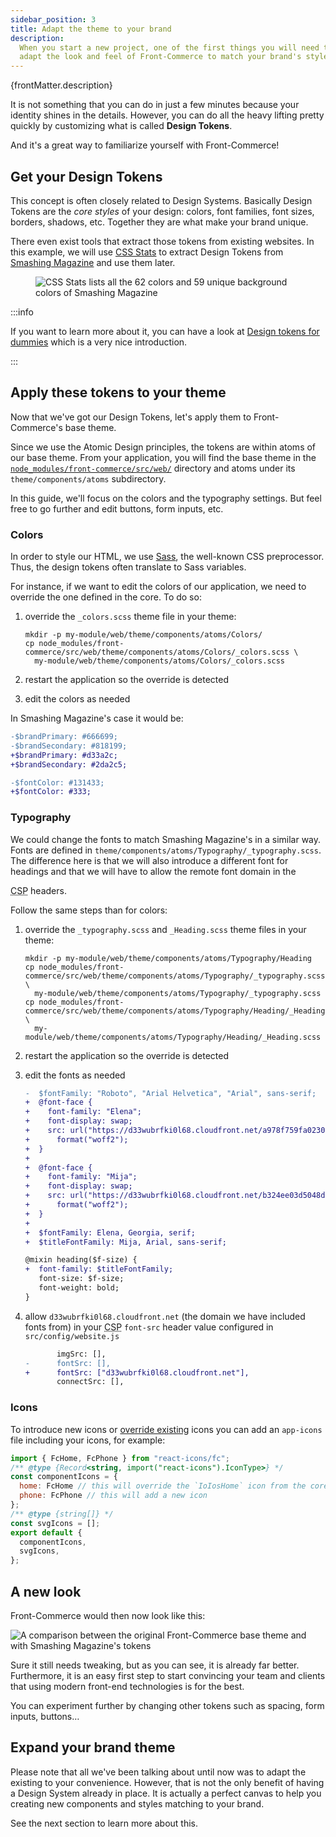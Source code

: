 ```yaml
---
sidebar_position: 3
title: Adapt the theme to your brand
description:
  When you start a new project, one of the first things you will need to do is
  adapt the look and feel of Front-Commerce to match your brand's style.
---
```


<p>{frontMatter.description}</p>


It is not something that you can do in just a few minutes because your identity
shines in the details. However, you can do all the heavy lifting pretty quickly
by customizing what is called **Design Tokens**.

And it's a great way to familiarize yourself with Front-Commerce!

## Get your Design Tokens

This concept is often closely related to Design Systems. Basically Design Tokens
are the _core styles_ of your design: colors, font families, font sizes,
borders, shadows, etc. Together they are what make your brand unique.

There even exist tools that extract those tokens from existing websites. In this
example, we will use [CSS Stats](https://cssstats.com/) to extract Design Tokens
from [Smashing Magazine](https://www.smashingmagazine.com/) and use them later.

<Figure caption="Here is an example with the awesome Smashing Magazine website">

![CSS Stats lists all the 62 colors and 59 unique background colors of Smashing Magazine](./assets/smashingmagazine-cssstats.png)

</Figure>

:::info

If you want to learn more about it, you can have a look at
[Design tokens for dummies](https://uxdesign.cc/design-tokens-for-dummies-8acebf010d71)
which is a very nice introduction.

:::

## Apply these tokens to your theme

Now that we've got our Design Tokens, let's apply them to Front-Commerce's base
theme.

Since we use the Atomic Design principles, the tokens are within atoms of our
base theme. From your application, you will find the base theme in the
[`node_modules/front-commerce/src/web/`](https://gitlab.com/front-commerce/front-commerce/tree/main/src/web)
directory and atoms under its `theme/components/atoms` subdirectory.

In this guide, we'll focus on the colors and the typography settings. But feel
free to go further and edit buttons, form inputs, etc.

### Colors

In order to style our HTML, we use [Sass](https://sass-lang.com/), the
well-known CSS preprocessor. Thus, the design tokens often translate to Sass
variables.

For instance, if we want to edit the colors of our application, we need to
override the one defined in the core. To do so:

1.  override the `_colors.scss` theme file in your theme:

    ```shell title="theme/components/atoms/Colors/_colors.scss"
    mkdir -p my-module/web/theme/components/atoms/Colors/
    cp node_modules/front-commerce/src/web/theme/components/atoms/Colors/_colors.scss \
      my-module/web/theme/components/atoms/Colors/_colors.scss
    ```

2.  restart the application so the override is detected
3.  edit the colors as needed

In Smashing Magazine's case it would be:

```diff title="my-module/web/theme/components/atoms/Colors/_colors.scss"
-$brandPrimary: #666699;
-$brandSecondary: #818199;
+$brandPrimary: #d33a2c;
+$brandSecondary: #2da2c5;

-$fontColor: #131433;
+$fontColor: #333;
```

### Typography

We could change the fonts to match Smashing Magazine's in a similar way. Fonts
are defined in `theme/components/atoms/Typography/_typography.scss`. The
difference here is that we will also introduce a different font for headings and
that we will have to allow the remote font domain in the

<abbr title="Content Security Policy">CSP</abbr> headers.

Follow the same steps than for colors:

1. override the `_typography.scss` and `_Heading.scss` theme files in your
   theme:

   ```shell
   mkdir -p my-module/web/theme/components/atoms/Typography/Heading
   cp node_modules/front-commerce/src/web/theme/components/atoms/Typography/_typography.scss \
     my-module/web/theme/components/atoms/Typography/_typography.scss
   cp node_modules/front-commerce/src/web/theme/components/atoms/Typography/Heading/_Heading.scss \
     my-module/web/theme/components/atoms/Typography/Heading/_Heading.scss
   ```

2. restart the application so the override is detected
3. edit the fonts as needed

   ```diff title="my-module/web/theme/components/atoms/Typography/_typography.scss"
   -  $fontFamily: "Roboto", "Arial Helvetica", "Arial", sans-serif;
   +  @font-face {
   +    font-family: "Elena";
   +    font-display: swap;
   +    src: url("https://d33wubrfki0l68.cloudfront.net/a978f759fa0230c1e590d1bdb5a1c03ceb538cec/fed6b/fonts/elenawebregular/elenawebregular.woff2")
   +      format("woff2");
   +  }
   +
   +  @font-face {
   +    font-family: "Mija";
   +    font-display: swap;
   +    src: url("https://d33wubrfki0l68.cloudfront.net/b324ee03d5048d2d1831100e323b0b6336ffce68/0445e/fonts/mijaregular/mija_regular-webfont.woff2")
   +      format("woff2");
   +  }
   +
   +  $fontFamily: Elena, Georgia, serif;
   +  $titleFontFamily: Mija, Arial, sans-serif;
   ```

   ```diff title="my-module/web/theme/components/atoms/Typography/Heading/_Heading.scss"
   @mixin heading($f-size) {
   +  font-family: $titleFontFamily;
      font-size: $f-size;
      font-weight: bold;
   }
   ```

4. allow `d33wubrfki0l68.cloudfront.net` (the domain we have included fonts
   from) in your <abbr title="Content Security Policy">CSP</abbr> `font-src`
   header value configured in `src/config/website.js`

   ```diff title="my-module/config/website.js"
          imgSrc: [],
   -      fontSrc: [],
   +      fontSrc: ["d33wubrfki0l68.cloudfront.net"],
          connectSrc: [],
   ```

### Icons

To introduce new icons or
[override existing](https://gitlab.blackswift.cloud/front-commerce/front-commerce/-/blob/main/src/web/theme/components/atoms/Icon/icons/core-icons.js)
icons you can add an `app-icons` file including your icons, for example:

```js title="theme/components/atoms/Icon/icons/app-icons.js"
import { FcHome, FcPhone } from "react-icons/fc";
/** @type {Record<string, import("react-icons").IconType>} */
const componentIcons = {
  home: FcHome // this will override the `IoIosHome` icon from the core implementation
  phone: FcPhone // this will add a new icon
};
/** @type {string[]} */
const svgIcons = [];
export default {
  componentIcons,
  svgIcons,
};
```

## A new look

Front-Commerce would then now look like this:

<!-- TODO - add updated image -->

![A comparison between the original Front-Commerce base theme and with Smashing Magazine's tokens](./assets/design-tokens-page.png)

Sure it still needs tweaking, but as you can see, it is already far better.
Furthermore, it is an easy first step to start convincing your team and clients
that using modern front-end technologies is for the best.

You can experiment further by changing other tokens such as spacing, form
inputs, buttons…

## Expand your brand theme

Please note that all we've been talking about until now was to adapt the
existing to your convenience. However, that is not the only benefit of having a
Design System already in place. It is actually a perfect canvas to help you
creating new components and styles matching to your brand.

See the next section to learn more about this.
